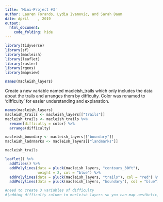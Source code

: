 ```yaml
---
title: 'Mini-Project #3'
author: Lauren Forando, Lydia Ivanovic, and Sarah Daum
date: April    , 2019
output: 
  html_document:
    code_folding: hide
---
```


```r
library(tidyverse)
library(sf)
library(macleish)
library(leaflet)
library(raster)
library(rgeos)
library(mapview)
```

```r
names(macleish_layers)
```

Create a new variable named macleish_trails which only includes the data about the trails and arranges them by difficulty. Color was renamed to 'difficulty' for easier understanding and explanation. 
```r
names(macleish_layers)
macleish_trails <- macleish_layers[["trails"]]
macleish_trails <- macleish_trails %>% 
  rename(difficulty = color) %>%
  arrange(difficulty)

macleish_boundary <- macleish_layers[["boundary"]]
macleish_ladnmarks <- macleish_layers[["landmarks"]]

macleish_trails
```


```r
leaflet() %>%
  addTiles() %>%
  addPolylines(data = pluck(macleish_layers, "contours_30ft"), 
               weight = 2, col = "blue") %>%
  addPolylines(data = pluck(macleish_layers, "trails"), col = "red") %>%
  addPolylines(data = pluck(macleish_layers, "boundary"), col = "blue")

```

```r
#need to create 3 variables of difficulty
#(adding difficulty column to macleish layers so you can map aesthetic)
```
